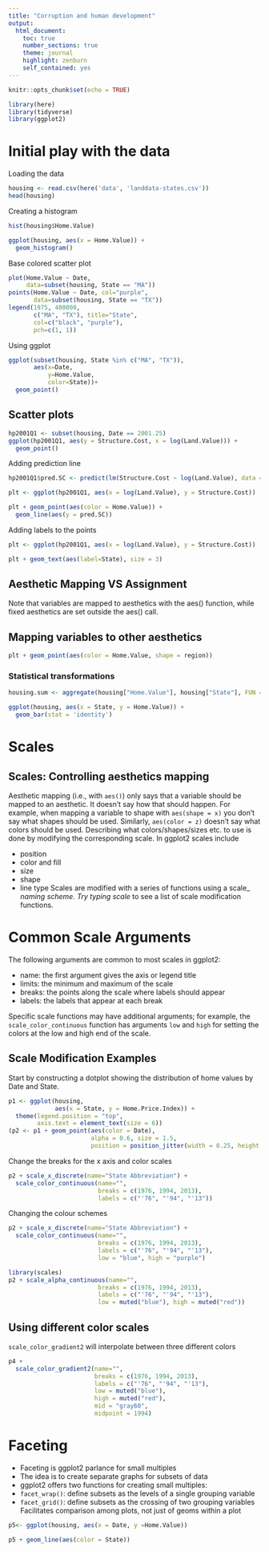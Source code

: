 ```yaml
---
title: "Corruption and human development"
output: 
  html_document:
    toc: true
    number_sections: true
    theme: journal
    highlight: zenburn
    self_contained: yes
---
```


```r
knitr::opts_chunk$set(echo = TRUE)
```

```r
library(here)
library(tidyverse)
library(ggplot2)
```


# Initial play with the data
Loading the data 
```r
housing <- read.csv(here('data', 'landdata-states.csv'))
head(housing)
```

Creating a histogram

```r
hist(housing$Home.Value)
```
```r
ggplot(housing, aes(x = Home.Value)) +
  geom_histogram()
```

 Base colored scatter plot
```r
plot(Home.Value ~ Date,
     data=subset(housing, State == "MA"))
points(Home.Value ~ Date, col="purple",
       data=subset(housing, State == "TX"))
legend(1975, 400000,
       c("MA", "TX"), title="State",
       col=c("black", "purple"),
       pch=c(1, 1))
```
 
 Using ggplot
 
```r
ggplot(subset(housing, State %in% c("MA", "TX")),
       aes(x=Date,
           y=Home.Value,
           color=State))+
  geom_point()
```

## Scatter plots

```r
hp2001Q1 <- subset(housing, Date == 2001.25) 
ggplot(hp2001Q1, aes(y = Structure.Cost, x = log(Land.Value))) +
  geom_point()
```

Adding prediction line


```r
hp2001Q1$pred.SC <- predict(lm(Structure.Cost ~ log(Land.Value), data = hp2001Q1))

plt <- ggplot(hp2001Q1, aes(x = log(Land.Value), y = Structure.Cost))

plt + geom_point(aes(color = Home.Value)) +
  geom_line(aes(y = pred.SC))
```

Adding labels to the points

```r
plt <- ggplot(hp2001Q1, aes(x = log(Land.Value), y = Structure.Cost))

plt + geom_text(aes(label=State), size = 3)
```

## Aesthetic Mapping VS Assignment
Note that variables are mapped to aesthetics with the aes() function, while fixed aesthetics are set outside the aes() call. 

## Mapping variables to other aesthetics
```r
plt + geom_point(aes(color = Home.Value, shape = region))
```

### Statistical transformations

```r
housing.sum <- aggregate(housing["Home.Value"], housing["State"], FUN = mean)

ggplot(housing, aes(x = State, y = Home.Value)) +
  geom_bar(stat = 'identity')
```

# Scales

## Scales: Controlling aesthetics mapping

Aesthetic mapping (i.e., with `aes()`) only says that a variable should be mapped to an aesthetic. It doesn’t say how that should happen. For example, when mapping a variable to shape with `aes(shape = x)` you don’t say what shapes should be used. Similarly, `aes(color = z)` doesn’t say what colors should be used. Describing what colors/shapes/sizes etc. to use is done by modifying the corresponding scale. In ggplot2 scales include

- position
- color and fill
- size
- shape
- line type
Scales are modified with a series of functions using a scale_<aesthetic>_<type> naming scheme. Try typing scale_<tab> to see a list of scale modification functions.

# Common Scale Arguments
The following arguments are common to most scales in ggplot2:
 
- name: the first argument gives the axis or legend title
- limits: the minimum and maximum of the scale
- breaks: the points along the scale where labels should appear
- labels: the labels that appear at each break

Specific scale functions may have additional arguments; for example, the `scale_color_continuous` function has arguments `low` and `high` for setting the colors at the low and high end of the scale.

## Scale Modification Examples
Start by constructing a dotplot showing the distribution of home values by Date and State.


```r
p1 <- ggplot(housing, 
             aes(x = State, y = Home.Price.Index)) +
  theme(legend.position = "top",
        axis.text = element_text(size = 6))
(p2 <- p1 + geom_point(aes(color = Date),
                       alpha = 0.6, size = 1.5,
                       position = position_jitter(width = 0.25, height = 0)))
```


Change the breaks for the  x axis and color scales

```r
p2 + scale_x_discrete(name="State Abbreviation") +
  scale_color_continuous(name="",
                         breaks = c(1976, 1994, 2013),
                         labels = c("'76", "'94", "'13"))
```

Changing the colour schemes

```r
p2 + scale_x_discrete(name="State Abbreviation") +
  scale_color_continuous(name="",
                         breaks = c(1976, 1994, 2013),
                         labels = c("'76", "'94", "'13"),
                         low = "blue", high = "purple")
```

```r
library(scales)
p2 + scale_alpha_continuous(name="",
                         breaks = c(1976, 1994, 2013),
                         labels = c("'76", "'94", "'13"),
                         low = muted("blue"), high = muted("red"))
```

## Using different color scales

`scale_color_gradient2` will interpolate between three different colors

```r
p4 +
  scale_color_gradient2(name="",
                        breaks = c(1976, 1994, 2013),
                        labels = c("'76", "'94", "'13"),
                        low = muted("blue"),
                        high = muted("red"),
                        mid = "gray60",
                        midpoint = 1994)
```

# Faceting

- Faceting is ggplot2 parlance for small multiples
- The idea is to create separate graphs for subsets of data
- ggplot2 offers two functions for creating small multiples:
- `facet_wrap()`: define subsets as the levels of a single grouping variable
- `facet_grid()`: define subsets as the crossing of two grouping variables
Facilitates comparison among plots, not just of geoms within a plot

```r
p5<- ggplot(housing, aes(x = Date, y =Home.Value))

p5 + geom_line(aes(color = State))
```


